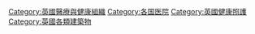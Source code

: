 [[Category:英國醫療與健康組織|Category:英國醫療與健康組織]]
[[Category:各国医院|Category:各国医院]]
[[Category:英國健康照護|Category:英國健康照護]]
[[Category:英國各類建築物|Category:英國各類建築物]]
